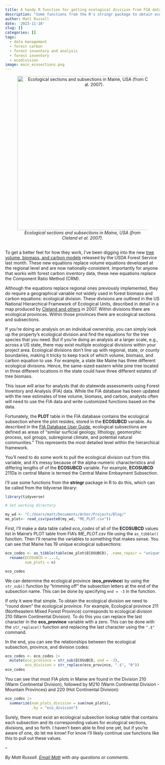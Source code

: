 ```yaml
---
title: A handy R function for getting ecological division from FIA data
description: "Some functions from the R's stringr package to obtain ecological division."
author: Matt Russell
date: '2023-11-18'
slug: []
categories: []
tags:
  - data management
  - forest carbon
  - forest inventory and analysis
  - forest inventory
  - ecodivision
image: main_ecosections.png  
---
```



<center>

![*Ecological sections and subsections in Maine, USA (from Cleland et al. 2007).*](main_ecosections.png){width=500px}
</center>
##

To get a better feel for how they work, I've been digging into the new [tree volume, biomass, and carbon models](https://www.fs.usda.gov/research/programs/fia/nsvb) released by the USDA Forest Service last month. These new equations replace volume equations developed at the regional level and are now nationally-consistent. Importantly for anyone that works with forest carbon inventory data, these new equations replace the Component Ratio Method (CRM).

Although the equations replace regional ones previously implemented, they do require a geographical variable not widely used in forest biomass and carbon equations: ecological division. These divisions are outlined in the US National Hierarchical Framework of Ecological Units, described in detail in a map produced by [Cleland and others](https://www.fs.usda.gov/research/treesearch/48672) in 2007. Within divisions there are ecological provinces. Within those provinces there are ecological sections and subsections. 

If you're doing an analysis on an individual ownership, you can simply look up the property's ecological division and find the equations for the tree species that you need. But if you're doing an analysis at a larger scale, e.g., across a US state, there may exist multiple ecological divisions within your project area. Ecological divisions don't line up with regional, state, or county boundaries, making it tricky to keep track of which volume, biomass, and carbon equation to use. For example, a state like Maine has three different ecological divisions. Hence, the same-sized eastern white pine tree located in three different locations in the state could have three different estates of tree biomass.

This issue will arise for analysts that do statewide assessments using Forest Inventory and Analysis (FIA) data. While the FIA database has been updated with the new estimates of tree volume, biomass, and carbon, analysts often will need to use the FIA data and write customized functions based on the data.

Fortunately, the **PLOT** table in the FIA database contains the ecological subsection where the plot resides, stored in the **ECOSUBCD** variable. As described in the [FIA Database User Guide](https://www.fia.fs.usda.gov/library/database-documentation/), ecological subsections are defined as areas of "similar surficial geology, lithology, geomorphic process, soil groups, subregional climate, and potential natural communities." This represents the most detailed level within the hierarchical framework. 

You'll need to do some work to pull the ecological division out from this variable, and it's messy because of the alpha-numeric characteristics and differing lengths of of the **ECOSUBCD** variable. For example, **ECOSUBCD** 211Da in central Maine is termed the Central Maine Embayment Subsection.

I'll use some functions from the **stringr** package in R to do this, which can be called from the tidyverse library:  

```r
library(tidyverse)
```

```r
# Set working directory

my_wd <- "C:/Users/matt/Documents/Arbor/Projects/Blog/"
me_plot<- read_csv(paste0(my_wd, "ME_PLOT.csv"))
```

First, I'll make a data table called *eco_codes* of all of the **ECOSUBCD** values list in Maine's PLOT table from FIA's *ME_PLOT.csv* file using the `as_tibble()` function. Then I'll rename the variables to something that makes sense. You can see that Maine has 19 unique ecological subsections:  

```r
eco_codes <- as_tibble(table(me_plot$ECOSUBCD), .name_repair = "unique") |> 
  rename(ECOSUBCD = ...1,
         num_plots = n)

eco_codes
```

We can determine the ecological province (**eco_province**) by using the `str_sub()` function by "trimming off" the subsection letters at the end of the subsection name. This can be done by specifying `end = -3` in the function.

If only it were that simple. To obtain the ecological division we need to "round down" the ecological province. For example, Ecological province 211 (Northeastern Mixed Forest Province) corresponds to ecological division 210 (Warm Continental Division). To do this you can replace the last character in the **eco_province** variable with a zero. This can be done with the `str_replace()` function and replacing the last character using the `".$"`  command.

In the end, you can see the relationships between the ecological subsection, province, and division codes: 

```r
eco_codes <- eco_codes |> 
  mutate(eco_province = str_sub(ECOSUBCD, end = -3),
         eco_division = str_replace(eco_province, ".$", "0"))
eco_codes
```

You can see that most FIA plots in Maine are found in the Division 210 (Warm Continental Division), followed by M210 (Warm Continental Division - Mountain Provinces) and 220 (Hot Continental Division): 

```r
eco_codes |> 
  summarize(num_plots_division = sum(num_plots),
            .by = "eco_division")
```

Surely, there must exist an ecological subsection lookup table that contains each subsection and its corresponding values for ecological sections, divisions, and so forth. I haven't been able to find one yet, but if you're aware of one, do let me know! For know I'll likely continue use functions like this to pull out these values.  

--

*By Matt Russell. [Email Matt](mailto:matt@arbor-analytics.com) with any questions or comments.*
